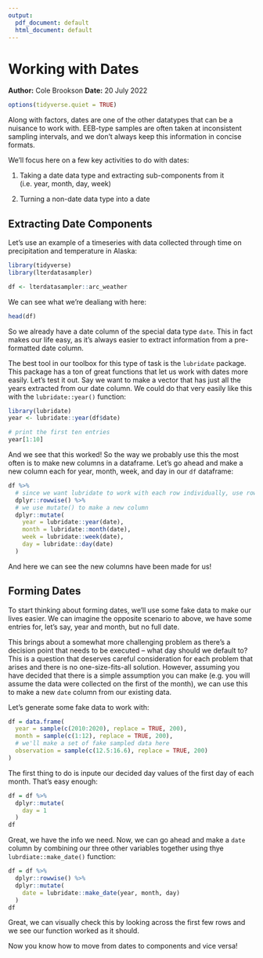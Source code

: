 ```yaml
---
output:
  pdf_document: default
  html_document: default
---
```

# Working with Dates            
**Author:** Cole Brookson
**Date:** 20 July 2022

```r
options(tidyverse.quiet = TRUE)
```

Along with factors, dates are one of the other datatypes that can be a nuisance to work with. EEB-type samples are often taken at inconsistent sampling intervals, and we don't always keep this information in concise formats. 

We'll focus here on a few key activities to do with dates: 

1. Taking a date data type and extracting sub-components from it (i.e. year, month, day, week)

2. Turning a non-date data type into a date

## Extracting Date Components

Let's use an example of a timeseries with data collected through time on precipitation and temperature in Alaska:

```r
library(tidyverse)
library(lterdatasampler)

df <- lterdatasampler::arc_weather
```

We can see what we're dealiang with here: 

```r
head(df)
```

So we already have a date column of the special data type `date`. This in fact makes our life easy, as it's always easier to extract information from a pre-formatted date column. 

The best tool in our toolbox for this type of task is the `lubridate` package. This package has a ton of great functions that let us work with dates more easily. Let's test it out. Say we want to make a vector that has just all the years extracted from our date column. We could do that very easily like this with the `lubridate::year()` function:

```r
library(lubridate)
year <- lubridate::year(df$date) 

# print the first ten entries
year[1:10]
```

And we see that this worked! So the way we probably use this the most often is to make new columns in a dataframe. Let's go ahead and make a new column each for year, month, week, and day in our `df` dataframe:

```r
df %>%
  # since we want lubridate to work with each row individually, use rowwise()
  dplyr::rowwise() %>% 
  # we use mutate() to make a new column
  dplyr::mutate(
    year = lubridate::year(date),
    month = lubridate::month(date),
    week = lubridate::week(date), 
    day = lubridate::day(date)
  )
```

And here we can see the new columns have been made for us! 

## Forming Dates

To start thinking about forming dates, we'll use some fake data to make our lives easier. We can imagine the opposite scenario to above, we have some entries for, let's say, year and month, but no full date. 

This brings about a somewhat more challenging problem as there's a decision point that needs to be executed -- what day should we default to? This is a question that deserves careful consideration for each problem that arises and there is no one-size-fits-all solution. However, assuming you have decided that there is a simple assumption you can make (e.g. you will assume the data were collected on the first of the month), we can use this to make a new `date` column from our existing data. 

Let's generate some fake data to work with: 

```r
df = data.frame(
  year = sample(c(2010:2020), replace = TRUE, 200),
  month = sample(c(1:12), replace = TRUE, 200),
  # we'll make a set of fake sampled data here
  observation = sample(c(12.5:16.6), replace = TRUE, 200)
)
```

The first thing to do is inpute our decided day values of the first day of each month. That's easy enough: 

```r
df = df %>% 
  dplyr::mutate(
    day = 1
  )
df
```

Great, we have the info we need. Now, we can go ahead and make a `date` column by combining our three other variables together using thye `lubrdiate::make_date()` function:

```r
df = df %>% 
  dplyr::rowwise() %>% 
  dplyr::mutate(
    date = lubridate::make_date(year, month, day)
  )
df
```

Great, we can visually check this by looking across the first few rows and we see our function worked as it should.

Now you know how to move from dates to components and vice versa!
